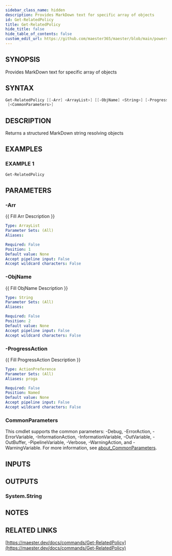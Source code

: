 ```yaml
---
sidebar_class_name: hidden
description: Provides MarkDown text for specific array of objects
id: Get-RelatedPolicy
title: Get-RelatedPolicy
hide_title: false
hide_table_of_contents: false
custom_edit_url: https://github.com/maester365/maester/blob/main/powershell/public/Get-RelatedPolicy.ps1
---
```


## SYNOPSIS

Provides MarkDown text for specific array of objects

## SYNTAX

```powershell
Get-RelatedPolicy [[-Arr] <ArrayList>] [[-ObjName] <String>] [-ProgressAction <ActionPreference>]
 [<CommonParameters>]
```

## DESCRIPTION

Returns a structured MarkDown string resolving objects

## EXAMPLES

### EXAMPLE 1

```powershell
Get-RelatedPolicy
```

## PARAMETERS

### -Arr

\{\{ Fill Arr Description \}\}

```yaml
Type: ArrayList
Parameter Sets: (All)
Aliases:

Required: False
Position: 1
Default value: None
Accept pipeline input: False
Accept wildcard characters: False
```

### -ObjName

\{\{ Fill ObjName Description \}\}

```yaml
Type: String
Parameter Sets: (All)
Aliases:

Required: False
Position: 2
Default value: None
Accept pipeline input: False
Accept wildcard characters: False
```

### -ProgressAction

\{\{ Fill ProgressAction Description \}\}

```yaml
Type: ActionPreference
Parameter Sets: (All)
Aliases: proga

Required: False
Position: Named
Default value: None
Accept pipeline input: False
Accept wildcard characters: False
```

### CommonParameters

This cmdlet supports the common parameters: -Debug, -ErrorAction, -ErrorVariable, -InformationAction, -InformationVariable, -OutVariable, -OutBuffer, -PipelineVariable, -Verbose, -WarningAction, and -WarningVariable. For more information, see [about_CommonParameters](http://go.microsoft.com/fwlink/?LinkID=113216).

## INPUTS

## OUTPUTS

### System.String

## NOTES

## RELATED LINKS

[https://maester.dev/docs/commands/Get-RelatedPolicy](https://maester.dev/docs/commands/Get-RelatedPolicy)
